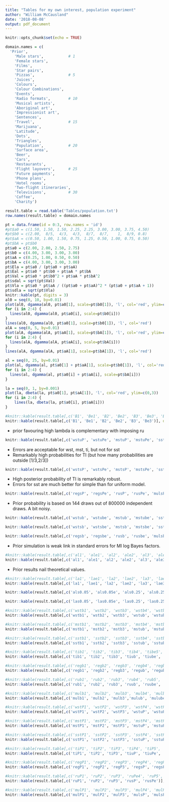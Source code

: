 ```yaml
---
title: "Tables for my own interest, population experiment"
author: "William McCausland"
date: '2018-08-08'
output: pdf_document
---
```


```r
knitr::opts_chunk$set(echo = TRUE)
```

```r
domain.names = c(
  'Prior',
	'Male stars',           # 1
	'Female stars',
	'Films',
	'Star pairs',
	'Pizzas',               # 5
	'Juices',
	'Colours',
	'Colour Combinations',
	'Events',
	'Radio formats',        # 10
	'Musical artists',
	'Aboriginal art',
	'Impressionist art',
	'Sentences',
	'Travel',               # 15
	'Marijuana',
	'Latitude',
	'Dots',
	'Triangles',
	'Population',           # 20
	'Surface area',
	'Beer',
	'Cars',
	'Restaurants',
	'Flight layovers',      # 25
	'Future payments',
	'Phone plans',
	'Hotel rooms',
	'Two-flight itineraries',
	'Televisions',          # 30
	'Coffee',
	'Charity')

result.table = read.table('Tables/population.txt')
row.names(result.table) = domain.names
```

```r
pt = data.frame(id = 0:3, row.names = 'id')
#pt$a0 = c(1.50, 1.50, 1.50, 2.25, 2.25, 3.00, 3.00, 3.75, 4.50)
#pt$b0 = c(2.00,  8/5,  4/3,  4/3,  8/7,  8/7,    1,  8/9, 0.8)
#pt$aA = c(0.50, 1.00, 1.50, 0.75, 1.25, 0.50, 1.00, 0.75, 0.50)
#pt$bA = pt$b0
pt$a0 = c(2.00, 2.00, 2.50, 2.75)
pt$b0 = c(4.00, 3.00, 3.00, 3.00)
pt$aA = c(0.25, 1.00, 0.50, 0.50)
pt$bA = c(4.00, 3.00, 3.00, 3.00)
pt$Ela = pt$a0 / (pt$a0 + pt$aA)
pt$Eal = pt$a0 * pt$b0 + pt$aA * pt$bA
pt$Val = pt$a0 * pt$b0^2 + pt$aA * pt$bA^2
pt$sdal = sqrt(pt$Val)
pt$Vla = pt$a0 * pt$aA / ((pt$a0 + pt$aA)^2 * (pt$a0 + pt$aA + 1))
pt$sdla = sqrt(pt$Vla)
knitr::kable(pt, digits = 3)
al0 = seq(0, 10, by=0.01)
plot(al0, dgamma(al0, pt$a0[1], scale=pt$b0[1]), 'l', col='red', ylim=c(0,0.3))
for (i in 2:4) {
  lines(al0, dgamma(al0, pt$a0[i], scale=pt$b0[i]))
}
lines(al0, dgamma(al0, pt$a0[1], scale=pt$b0[1]), 'l', col='red')
alA = seq(0, 5, by=0.01)
plot(alA, dgamma(alA, pt$aA[1], scale=pt$bA[1]), 'l', col='red', ylim=c(0,4))
for (i in 2:4) {
  lines(alA, dgamma(alA, pt$aA[i], scale=pt$bA[i]))
}
lines(alA, dgamma(alA, pt$aA[1], scale=pt$bA[1]), 'l', col='red')

al = seq(0, 25, by=0.01)
plot(al, dgamma(al, pt$a0[1] + pt$aA[1], scale=pt$b0[1]), 'l', col='red', ylim=c(0,0.2))
for (i in 2:4) {
  lines(al, dgamma(al, pt$a0[i] + pt$aA[i], scale=pt$bA[i]))
}

la = seq(0, 1, by=0.001)
plot(la, dbeta(la, pt$a0[1], pt$aA[1]), 'l', col='red', ylim=c(0,3))
for (i in 2:4) {
	lines(la, dbeta(la, pt$a0[i], pt$aA[i]))
}
```

\pagebreak

```r
#knitr::kable(result.table[,c('B1', 'Be1', 'B2', 'Be2', 'B3', 'Be3', 'B4', 'Be4', 'B5', 'Be5', 'B6', 'Be6', 'B7', 'Be7', 'B8', 'Be8')], digits=c(2,2,2,2,2,2,2,2,2,2,2,2,2,2,2,2))
knitr::kable(result.table[,c('B1', 'Be1', 'B2', 'Be2', 'B3', 'Be3')], digits=c(2,2,2,2,2,2))
```

* prior favouring high lambda is complementary with imposing ru

\pagebreak

```r
knitr::kable(result.table[,c('wstuP', 'wstuPe', 'mstuP', 'mstuPe', 'sstuP', 'sstuPe', 'tiuP', 'tiuPe')], digits = c(3,3,3,3,6,6,3,3))
```

* Errors are acceptable for wst, mst, ti, but not for sst
* Remarkably high probabilities for TI (but how many probabilities are outside [1/3,2/3])

\pagebreak

```r
knitr::kable(result.table[,c('wstsP', 'wstsPe', 'mstsP', 'mstsPe', 'sstsP', 'sstsPe', 'tisP', 'tisPe')], digits = c(3,3,3,3,6,6,3,3))
```

* High posterior probability of TI is remarkably robust.
* Errors for sst are much better for simple than for uniform model.

\pagebreak

```r
knitr::kable(result.table[,c('regsP', 'regsPe', 'rusP', 'rusPe', 'mulsP', 'mulsPe')], digits = c(3,3,3,3,6,6))
```

* Prior probability is based on 144 draws out of 800000 independent draws. A bit noisy.

\pagebreak

```r
knitr::kable(result.table[,c('wstub', 'wstube', 'mstub', 'mstube', 'sstub', 'sstube', 'tiub', 'tiube')], digits = 3)
```

\pagebreak

```r
knitr::kable(result.table[,c('wstsb', 'wstsbe', 'mstsb', 'mstsbe', 'sstsb', 'sstsbe', 'tisb', 'tisbe')], digits = 3)
```

\pagebreak

```r
knitr::kable(result.table[,c('regsb', 'regsbe', 'rusb', 'rusbe', 'mulsb', 'mulsbe')], digits = 3)
```

* Prior simulation is weak link in standard errors for MI log Bayes factors.

\pagebreak

```r
#knitr::kable(result.table[,c('al1', 'ale1', 'al2', 'ale2', 'al3', 'ale3', 'al4', 'ale4', 'alu', 'alue')], digits=3)
knitr::kable(result.table[,c('al1', 'ale1', 'al2', 'ale2', 'al3', 'ale3', 'als', 'alse', 'alu', 'alue')], digits=3)
```

* Prior results nail theoretical values.

\pagebreak

```r
#knitr::kable(result.table[,c('la1', 'lae1', 'la2', 'lae2', 'la3', 'lae3', 'la4', 'lae4', 'lau', 'laue')], digits=3)
knitr::kable(result.table[,c('la1', 'lae1', 'la2', 'lae2', 'la3', 'lae3', 'las', 'lase', 'lau', 'laue')], digits=3)
```

\pagebreak

```r
knitr::kable(result.table[,c('als0.05', 'als0.05e', 'als0.25', 'als0.25e', 'als0.50', 'als0.50e', 'als0.75', 'als0.75e', 'als0.95', 'als0.95e')], digits=3)
```

\pagebreak

```r
knitr::kable(result.table[,c('las0.05', 'las0.05e', 'las0.25', 'las0.25e', 'las0.50', 'las0.50e', 'las0.75', 'las0.75e', 'las0.95', 'las0.95e')], digits=3)
```

\pagebreak

```r
#knitr::kable(result.table[,c('wstb1', 'wstb2', 'wstb3', 'wstb4', 'wstb5', 'wstb6', 'wstb7', 'wstb8', 'wstub', 'wstube', 'wstsb', 'wstsbe')], digits=3)
knitr::kable(result.table[,c('wstb1', 'wstb2', 'wstb3', 'wstub', 'wstube', 'wstsb', 'wstsbe')], digits=3)
```

\pagebreak

```r
#knitr::kable(result.table[,c('mstb1', 'mstb2', 'mstb3', 'mstb4', 'mstb5', 'mstb6', 'mstb7', 'mstb8', 'mstub', 'mstube', 'mstsb', 'mstsbe')], digits=3)
knitr::kable(result.table[,c('mstb1', 'mstb2', 'mstb3', 'mstub', 'mstube', 'mstsb', 'mstsbe')], digits=3)
```

\pagebreak

```r
#knitr::kable(result.table[,c('sstb1', 'sstb2', 'sstb3', 'sstb4', 'sstb5', 'sstb6', 'sstb7', 'sstb8', 'sstub', 'sstube', 'sstsb', 'sstsbe')], digits=3)
knitr::kable(result.table[,c('sstb1', 'sstb2', 'sstb3', 'sstub', 'sstube', 'sstsb', 'sstsbe')], digits=3)
```

\pagebreak

```r
#knitr::kable(result.table[,c('tib1', 'tib2', 'tib3', 'tib4', 'tibe5', 'tib6', 'tib7', 'tib8', 'tiub', 'tiube', 'tisb', 'tisbe')], digits=3)
knitr::kable(result.table[,c('tib1', 'tib2', 'tib3', 'tiub', 'tiube', 'tisb', 'tisbe')], digits=3)
```

\pagebreak

```r
#knitr::kable(result.table[,c('regb1', 'regb2', 'regb3', 'regb4', 'regb5', 'regb6', 'regb7', 'regb8', 'regub', 'regube', 'regsb', 'regsbe')], digits=3)
knitr::kable(result.table[,c('regb1', 'regb2', 'regb3', 'regub', 'regube', 'regsb', 'regsbe')], digits=3)
```

\pagebreak

```r
#knitr::kable(result.table[,c('rub1', 'rub2', 'rub3', 'rub4', 'rub5', 'rub6', 'rub7', 'rub8', 'ruub', 'ruube', 'rusb', 'rusbe')], digits=3)
knitr::kable(result.table[,c('rub1', 'rub2', 'rub3', 'ruub', 'ruube', 'rusb', 'rusbe')], digits=3)
```

\pagebreak

```r
#knitr::kable(result.table[,c('mulb1', 'mulb2', 'mulb3', 'mulb4', 'mulb5', 'mulb6', 'mulb7', 'mulb8', 'mulub', 'mulube', 'mulsb', 'mulsbe')], digits=3)
knitr::kable(result.table[,c('mulb1', 'mulb2', 'mulb3','mulub', 'mulube', 'mulsb', 'mulsbe')], digits=3)
```

\pagebreak

```r
#knitr::kable(result.table[,c('wstP1', 'wstP2', 'wstP3', 'wstP4', 'wstP5', 'wstP6', 'wstP7', 'wstP8', 'wstuP', 'wstuPe', 'wstsP', 'wstsPe')], digits=3)
knitr::kable(result.table[,c('wstP1', 'wstP2', 'wstP3', 'wstuP', 'wstuPe', 'wstsP', 'wstsPe')], digits=3)
```

\pagebreak

```r
#knitr::kable(result.table[,c('mstP1', 'mstP2', 'mstP3', 'mstP4', 'mstP5', 'mstP6', 'mstP7', 'mstP8', 'mstuP', 'mstuPe', 'mstsP', 'mstsPe')], digits=3)
knitr::kable(result.table[,c('mstP1', 'mstP2', 'mstP3', 'mstuP', 'mstuPe', 'mstsP', 'mstsPe')], digits=3)
```

\pagebreak

```r
#knitr::kable(result.table[,c('sstP1', 'sstP2', 'sstP3', 'sstP4', 'sstP5', 'sstP6', 'sstP7', 'sstP8', 'sstuP', 'sstuPe', 'sstsP', 'sstsPe')], digits=3)
knitr::kable(result.table[,c('sstP1', 'sstP2', 'sstP3', 'sstuP', 'sstuPe', 'sstsP', 'sstsPe')], digits=3)
```

\pagebreak

```r
#knitr::kable(result.table[,c('tiP1', 'tiP2', 'tiP3', 'tiP4', 'tiP5', 'tiP6', 'tiP7', 'tiP8', 'tiuP', 'tiuPe', 'tisP', 'tisPe')], digits=3)
knitr::kable(result.table[,c('tiP1', 'tiP2', 'tiP3', 'tiuP', 'tiuPe', 'tisP', 'tisPe')], digits=3)
```

\pagebreak

```r
#knitr::kable(result.table[,c('regP1', 'regP2', 'regP3', 'regP4', 'regP5', 'regP6', 'regP7', 'regP8', 'regsP', 'regsPe')], digits=3)
knitr::kable(result.table[,c('regP1', 'regP2', 'regP3', 'regsP', 'regsPe')], digits=3)
```

\pagebreak

```r
#knitr::kable(result.table[,c('ruP1', 'ruP2', 'ruP3', 'ruPe4', 'ruP5', 'ruP6', 'ruP7', 'ruP8', 'rusP', 'rusPe')], digits=3)
knitr::kable(result.table[,c('ruP1', 'ruP2', 'ruP3', 'rusP', 'rusPe')], digits=3)
```

\pagebreak

```r
#knitr::kable(result.table[,c('mulP1', 'mulP2', 'mulP3', 'mulP4', 'mulP5', 'mulP6', 'mulP7', 'mulP8', 'mulsP', 'mulsPe')], digits=3)
knitr::kable(result.table[,c('mulP1', 'mulP2', 'mulP3', 'mulsP', 'mulsPe')], digits=3)
```
